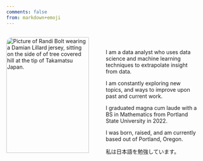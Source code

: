 ```yaml
---
comments: false
from: markdown+emoji
---
```


:::: {.columns}

::: {.column width="50%"}

<img 
    style="display: block; 
           margin-left: true;
           margin-right: auto;
           width: 95%;
           border-radius: 1rem;"
    src="img/takamatsu.JPG" 
    alt="Picture of Randi Bolt wearing a Damian Lillard jersey, sitting on the side of of tree covered hill at the tip of Takamatsu Japan.">
</img>
:::

::: {.column width="50%"}

<br>

I am a data analyst who uses data science and machine learning techniques to extrapolate insight from data. 

I am constantly exploring new topics, and ways to improve upon past and current work.

I graduated magna cum laude with a BS in Mathematics from Portland State University in 2022.

I was born, raised, and am currently based out of Portland, Oregon.

私は日本語を勉強しています。

:::
::::
